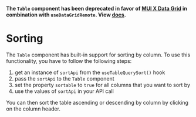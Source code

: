 

<Meta of={SortingStories} />

**The `Table` component has been deprecated in favor of [MUI X Data Grid](https://mui.com/x/react-data-grid/) in combination with `useDataGridRemote`. View [docs](?path=/docs/docs-components-datagrid--docs).**

# Sorting

The `Table` component has built-in support for sorting by column.
To use this functionality, you have to follow the following steps:

1.  get an instance of `sortApi` from the `useTableQuerySort()` hook
2.  pass the `sortApi` to the `Table` component
3.  set the property `sortable` to `true` for all columns that you want to sort by
4.  use the values of `sortApi` in your API call

You can then sort the table ascending or descending by column by clicking on the column header.

<Canvas>
    <Story of={SortingStories.SortableTable} />
</Canvas>
